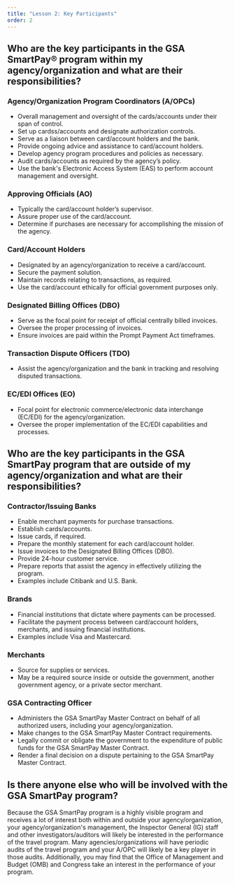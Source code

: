 ```yaml
---
title: "Lesson 2: Key Participants"
order: 2
---
```

## Who are the key participants in the GSA SmartPay® program within my agency/organization and what are their responsibilities?

### Agency/Organization Program Coordinators (A/OPCs)
- Overall management and oversight of the cards/accounts under their span of control. 
- Set up cardss/accounts and designate authorization controls.
- Serve as a liaison between card/account holders and the bank.
- Provide ongoing advice and assistance to card/account holders.
- Develop agency program procedures and policies as necessary.
- Audit cards/accounts as required by the agency’s policy.
- Use the bank's Electronic Access System (EAS) to perform account management and oversight.

### Approving Officials (AO)
- Typically the card/account holder’s supervisor.
- Assure proper use of the card/account. 
- Determine if purchases are necessary for accomplishing the mission of the agency.

### Card/Account Holders
- Designated by an agency/organization to receive a card/account. 
- Secure the payment solution.
- Maintain records relating to transactions, as required.
- Use the card/account ethically for official government purposes only.

### Designated Billing Offices (DBO)
- Serve as the focal point for receipt of official centrally billed invoices. 
- Oversee the proper processing of invoices.
- Ensure invoices are paid within the Prompt Payment Act timeframes. 

### Transaction Dispute Officers (TDO)
- Assist the agency/organization and the bank in tracking and resolving disputed transactions. 

### EC/EDI Offices (EO)
- Focal point for electronic commerce/electronic data interchange (EC/EDI) for the agency/organization.
- Oversee the proper implementation of the EC/EDI capabilities and processes.

## Who are the key participants in the GSA SmartPay program that are outside of my agency/organization and what are their responsibilities?

### Contractor/Issuing Banks
- Enable merchant payments for purchase transactions.
- Establish cards/accounts.
- Issue cards, if required.
- Prepare the monthly statement for each card/account holder.
- Issue invoices to the Designated Billing Offices (DBO).
- Provide 24-hour customer service.
- Prepare reports that assist the agency in effectively utilizing the program.
- Examples include Citibank and U.S. Bank.

### Brands
- Financial institutions that dictate where payments can be processed.
- Facilitate the payment process between card/account holders, merchants, and issuing financial institutions. 
- Examples include Visa and Mastercard.

### Merchants
- Source for supplies or services. 
- May be a required source inside or outside the government, another government agency, or a private sector merchant.

### GSA Contracting Officer
- Administers the GSA SmartPay Master Contract on behalf of all authorized users, including your agency/organization. 
- Make changes to the GSA SmartPay Master Contract requirements.
- Legally commit or obligate the government to the expenditure of public funds for the GSA SmartPay Master Contract.
- Render a final decision on a dispute pertaining to the GSA SmartPay Master Contract.

## Is there anyone else who will be involved with the GSA SmartPay program?
Because the GSA SmartPay program is a highly visible program and receives a lot of interest both within and outside your agency/organization, your agency/organization's management, the Inspector General (IG) staff and other investigators/auditors will likely be interested in the performance of the travel program. Many agencies/organizations will have periodic audits of the travel program and your A/OPC will likely be a key player in those audits. Additionally, you may find that the Office of Management and Budget (OMB) and Congress take an interest in the performance of your program. 
